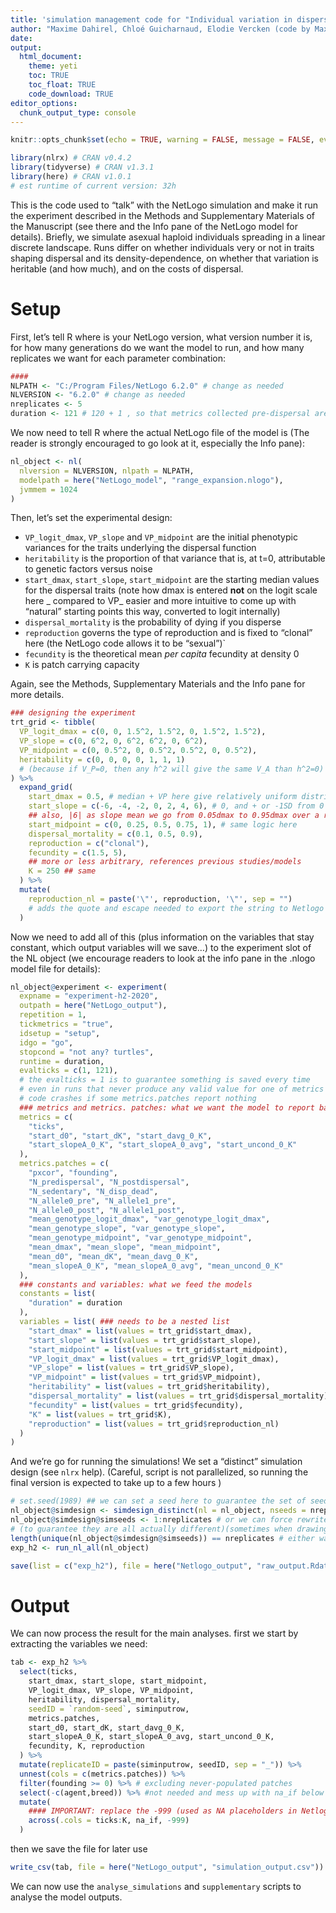 ```yaml
---
title: 'simulation management code for "Individual variation in dispersal, and its sources, shape the fate of pushed vs. pulled range expansions"'
author: "Maxime Dahirel, Chloé Guicharnaud, Elodie Vercken (code by Maxime Dahirel and Chloé Guicharnaud)"
date:
output:
  html_document:
    theme: yeti
    toc: TRUE
    toc_float: TRUE
    code_download: TRUE
editor_options:
  chunk_output_type: console
---
```


```r
knitr::opts_chunk$set(echo = TRUE, warning = FALSE, message = FALSE, eval = FALSE)
```

```r
library(nlrx) # CRAN v0.4.2
library(tidyverse) # CRAN v1.3.1
library(here) # CRAN v1.0.1
# est runtime of current version: 32h
```

This is the code used to "talk" with the NetLogo simulation and make it run the experiment described in the Methods and Supplementary Materials of the Manuscript (see there and the Info pane of the NetLogo model for details). Briefly, we simulate asexual haploid individuals spreading in a linear discrete landscape. Runs differ on whether individuals very or not in traits shaping dispersal and its density-dependence, on whether that variation is heritable (and how much), and on the costs of dispersal.

# Setup

First, let's tell R where is your NetLogo version, what version number it is, for how many generations do we want the model to run, and how many replicates we want for each parameter combination:

```r
####
NLPATH <- "C:/Program Files/NetLogo 6.2.0" # change as needed
NLVERSION <- "6.2.0" # change as needed
nreplicates <- 5
duration <- 121 # 120 + 1 , so that metrics collected pre-dispersal are still collected after 120 generations of expansion
```

We now need to tell R where the actual NetLogo file of the model is (The reader is strongly encouraged to go look at it, especially the Info pane):

```r
nl_object <- nl(
  nlversion = NLVERSION, nlpath = NLPATH,
  modelpath = here("NetLogo_model", "range_expansion.nlogo"),
  jvmmem = 1024
)
```

Then, let's set the experimental design:

- `VP_logit_dmax`, `VP_slope` and `VP_midpoint` are the initial phenotypic variances for the traits underlying the dispersal function
- `heritability` is the proportion of that variance that is, at t=0, attributable to genetic factors versus noise
- `start_dmax`, `start_slope`, `start_midpoint` are the starting median values for the dispersal traits (note how dmax is entered **not** on the logit scale here _ compared to VP_ easier and more intuitive to come up with "natural" starting points this way, converted to logit internally)
- `dispersal_mortality` is the probability of dying if you disperse 
- `reproduction` governs the type of reproduction and is fixed to "clonal" here (the NetLogo code allows it to be "sexual")`
- `fecundity` is the theoretical mean *per capita* fecundity at density 0
- `K` is patch carrying capacity

Again, see the Methods, Supplementary Materials and the Info pane for more details.

```r
### designing the experiment
trt_grid <- tibble(
  VP_logit_dmax = c(0, 0, 1.5^2, 1.5^2, 0, 1.5^2, 1.5^2),
  VP_slope = c(0, 6^2, 0, 6^2, 6^2, 0, 6^2),
  VP_midpoint = c(0, 0.5^2, 0, 0.5^2, 0.5^2, 0, 0.5^2),
  heritability = c(0, 0, 0, 0, 1, 1, 1)
  # (because if V_P=0, then any h^2 will give the same V_A than h^2=0)
) %>%
  expand_grid(
    start_dmax = 0.5, # median + VP here give relatively uniform distri over ]0-1[
    start_slope = c(-6, -4, -2, 0, 2, 4, 6), # 0, and + or -1SD from 0
    ## also, |6| as slope mean we go from 0.05dmax to 0.95dmax over a range of K centred on midpoint
    start_midpoint = c(0, 0.25, 0.5, 0.75, 1), # same logic here
    dispersal_mortality = c(0.1, 0.5, 0.9),
    reproduction = c("clonal"),
    fecundity = c(1.5, 5),
    ## more or less arbitrary, references previous studies/models
    K = 250 ## same
  ) %>%
  mutate(
    reproduction_nl = paste('\"', reproduction, '\"', sep = "")
    # adds the quote and escape needed to export the string to Netlogo
  )
```

Now we need to add all of this (plus information on the variables that stay constant, which output variables will we save...) to the experiment slot of the NL object (we encourage readers to look at the info pane in the .nlogo model file for details):

```r

nl_object@experiment <- experiment(
  expname = "experiment-h2-2020",
  outpath = here("NetLogo_output"),
  repetition = 1,
  tickmetrics = "true",
  idsetup = "setup",
  idgo = "go",
  stopcond = "not any? turtles",
  runtime = duration,
  evalticks = c(1, 121),
  # the evalticks = 1 is to guarantee something is saved every time
  # even in runs that never produce any valid value for one of metrics
  # code crashes if some metrics.patches report nothing
  ### metrics and metrics. patches: what we want the model to report back
  metrics = c(
    "ticks",
    "start_d0", "start_dK", "start_davg_0_K",
    "start_slopeA_0_K", "start_slopeA_0_avg", "start_uncond_0_K"
  ),
  metrics.patches = c(
    "pxcor", "founding",
    "N_predispersal", "N_postdispersal",
    "N_sedentary", "N_disp_dead",
    "N_allele0_pre", "N_allele1_pre",
    "N_allele0_post", "N_allele1_post",
    "mean_genotype_logit_dmax", "var_genotype_logit_dmax",
    "mean_genotype_slope", "var_genotype_slope",
    "mean_genotype_midpoint", "var_genotype_midpoint",
    "mean_dmax", "mean_slope", "mean_midpoint",
    "mean_d0", "mean_dK", "mean_davg_0_K",
    "mean_slopeA_0_K", "mean_slopeA_0_avg", "mean_uncond_0_K"
  ),
  ### constants and variables: what we feed the models
  constants = list(
    "duration" = duration
  ),
  variables = list( ### needs to be a nested list
    "start_dmax" = list(values = trt_grid$start_dmax),
    "start_slope" = list(values = trt_grid$start_slope),
    "start_midpoint" = list(values = trt_grid$start_midpoint),
    "VP_logit_dmax" = list(values = trt_grid$VP_logit_dmax),
    "VP_slope" = list(values = trt_grid$VP_slope),
    "VP_midpoint" = list(values = trt_grid$VP_midpoint),
    "heritability" = list(values = trt_grid$heritability),
    "dispersal_mortality" = list(values = trt_grid$dispersal_mortality),
    "fecundity" = list(values = trt_grid$fecundity),
    "K" = list(values = trt_grid$K),
    "reproduction" = list(values = trt_grid$reproduction_nl)
  )
)
```


And we're go for running the simulations! We set a "distinct" simulation design (see `nlrx` help).
(Careful, script is not parallelized, so running the final version is expected to take up to a few hours <!-- about 20 hours on my laptop-->)

```r

# set.seed(1989) ## we can set a seed here to guarantee the set of seeds selected below in nseeds is the same everytime
nl_object@simdesign <- simdesign_distinct(nl = nl_object, nseeds = nreplicates)
nl_object@simdesign@simseeds <- 1:nreplicates # or we can force rewrite the nseeds here
# (to guarantee they are all actually different)(sometimes when drawing seeds at random you will have duplicates when you don't want to)
length(unique(nl_object@simdesign@simseeds)) == nreplicates # either way, check that all generated seeds are different
exp_h2 <- run_nl_all(nl_object)

save(list = c("exp_h2"), file = here("Netlogo_output", "raw_output.Rdata"))
```

# Output

We can now process the result for the main analyses. first we start by extracting the variables we need:

```r
tab <- exp_h2 %>%
  select(ticks,
    start_dmax, start_slope, start_midpoint,
    VP_logit_dmax, VP_slope, VP_midpoint,
    heritability, dispersal_mortality,
    seedID = `random-seed`, siminputrow,
    metrics.patches,
    start_d0, start_dK, start_davg_0_K,
    start_slopeA_0_K, start_slopeA_0_avg, start_uncond_0_K,
    fecundity, K, reproduction
  ) %>%
  mutate(replicateID = paste(siminputrow, seedID, sep = "_")) %>%
  unnest(cols = c(metrics.patches)) %>%
  filter(founding >= 0) %>% # excluding never-populated patches
  select(-c(agent,breed)) %>% #not needed and mess up with na_if below
  mutate(
    #### IMPORTANT: replace the -999 (used as NA placeholders in Netlogo model) by actual NAs
    across(.cols = ticks:K, na_if, -999)
  )
```

then we save the file for later use

```r
write_csv(tab, file = here("NetLogo_output", "simulation_output.csv"))
```

We can now use the `analyse_simulations` and `supplementary` scripts to analyse the model outputs.
